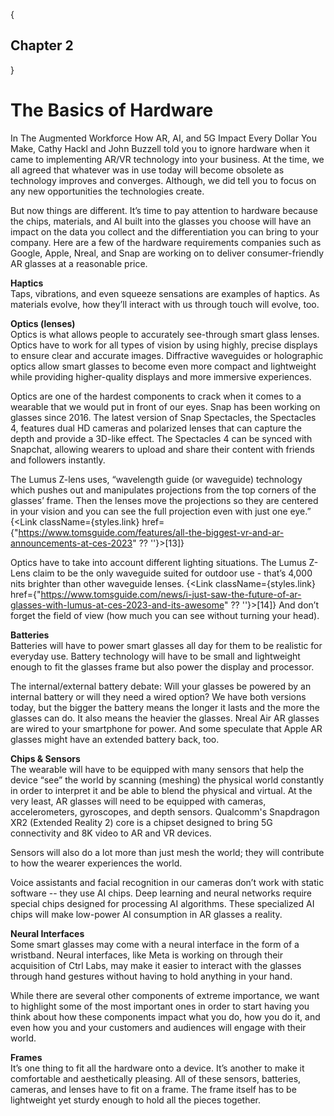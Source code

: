 
{<h2 className={styles.centerText}>Chapter 2</h2>}

# The Basics of Hardware 

In The Augmented Workforce How AR, AI, and 5G Impact Every Dollar You Make, Cathy Hackl and John Buzzell told you to ignore hardware when it came to implementing AR/VR technology into your business. At the time, we all agreed that whatever was in use today will become obsolete as technology improves and converges. Although, we did tell you to focus on any new opportunities the technologies create. 

But now things are different. It’s time to pay attention to hardware because the chips, materials, and AI built into the glasses you choose will have an impact on the data you collect and the differentiation you can bring to your company. Here are a few of the hardware requirements companies such as Google, Apple, Nreal, and Snap are working on to deliver consumer-friendly AR glasses at a reasonable price. 

**Haptics**     
Taps, vibrations, and even squeeze sensations are examples of haptics. As materials evolve, how they’ll interact with us through touch will evolve, too. 

**Optics (lenses)**     
Optics is what allows people to accurately see-through smart glass lenses. Optics have to work for all types of vision by using highly, precise displays to ensure clear and accurate images. Diffractive waveguides or holographic optics allow smart glasses to become even more compact and lightweight while providing higher-quality displays and more immersive experiences. 

Optics are one of the hardest components to crack when it comes to a wearable that we would put in front of our eyes. Snap has been working on glasses since 2016. The latest version of Snap Spectacles, the Spectacles 4, features dual HD cameras and polarized lenses that can capture the depth and provide a 3D-like effect. The Spectacles 4 can be synced with Snapchat, allowing wearers to upload and share their content with friends and followers instantly.

The Lumus Z-lens uses, “wavelength guide (or waveguide) technology which pushes out and manipulates projections from the top corners of the glasses’ frame. Then the lenses move the projections so they are centered in your vision and you can see the full projection even with just one eye.” {<Link className={styles.link} href={"https://www.tomsguide.com/features/all-the-biggest-vr-and-ar-announcements-at-ces-2023" ?? ''}>[13]</Link>}

Optics have to take into account different lighting situations. The Lumus Z-Lens claim to be the only waveguide suited for outdoor use - that’s 4,000 nits brighter than other waveguide lenses. {<Link className={styles.link} href={"https://www.tomsguide.com/news/i-just-saw-the-future-of-ar-glasses-with-lumus-at-ces-2023-and-its-awesome" ?? ''}>[14]</Link>} And don’t forget the field of view (how much you can see without turning your head). 

**Batteries**   
Batteries will have to power smart glasses all day for them to be realistic for everyday use. Battery technology will have to be small and lightweight enough to fit the glasses frame but also power the display and processor. 

The internal/external battery debate: Will your glasses be powered by an internal battery or will they need a wired option? We have both versions today, but the bigger the battery means the longer it lasts and the more the glasses can do. It also means the heavier the glasses. Nreal Air AR glasses are wired to your smartphone for power. And some speculate that Apple AR glasses might have an extended battery back, too. 

**Chips & Sensors**     
The wearable will have to be equipped with many sensors that help the device “see” the world by scanning (meshing) the physical world constantly in order to interpret it and be able to blend the  physical and virtual. At the very least, AR glasses will need to be equipped with cameras, accelerometers, gyroscopes, and depth sensors. Qualcomm's Snapdragon XR2 (Extended Reality 2) core is a chipset designed to bring 5G connectivity and 8K video to AR and VR devices.

Sensors will also do a lot more than just mesh the world; they will contribute to how the wearer experiences the world. 

Voice assistants and facial recognition in our cameras don’t work with static software -- they use AI chips. Deep learning and neural networks require special chips designed for processing AI algorithms. These specialized AI chips will make low-power AI consumption in AR glasses a reality. 

**Neural Interfaces**        
Some smart glasses may come with a neural interface in the form of a wristband. Neural interfaces, like Meta is working on through their acquisition of Ctrl Labs, may make it easier to interact with the glasses through hand gestures without having to hold anything in your hand. 

While there are several other components of extreme importance, we want to highlight some of the most important ones in order to start having you think about how these components impact what you do, how you do it, and even how you and your customers and audiences will engage with their world.  

**Frames**      
It’s one thing to fit all the hardware onto a device. It’s another to make it comfortable and aesthetically pleasing. All of these sensors, batteries, cameras, and lenses have to fit on a frame. The frame itself has to be lightweight yet sturdy enough to hold all the pieces together. 
